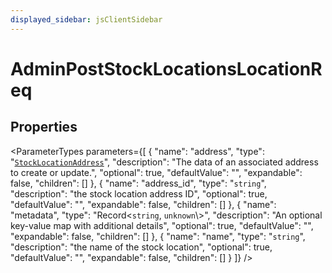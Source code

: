 ```yaml
---
displayed_sidebar: jsClientSidebar
---
```



# AdminPostStockLocationsLocationReq

## Properties

<ParameterTypes parameters={[
  {
    "name": "address",
    "type": "[`StockLocationAddress`](internal.StockLocationAddress-1.mdx)",
    "description": "The data of an associated address to create or update.",
    "optional": true,
    "defaultValue": "",
    "expandable": false,
    "children": []
  },
  {
    "name": "address_id",
    "type": "`string`",
    "description": "the stock location address ID",
    "optional": true,
    "defaultValue": "",
    "expandable": false,
    "children": []
  },
  {
    "name": "metadata",
    "type": "Record<`string`, `unknown`\\>",
    "description": "An optional key-value map with additional details",
    "optional": true,
    "defaultValue": "",
    "expandable": false,
    "children": []
  },
  {
    "name": "name",
    "type": "`string`",
    "description": "the name of the stock location",
    "optional": true,
    "defaultValue": "",
    "expandable": false,
    "children": []
  }
]} />
